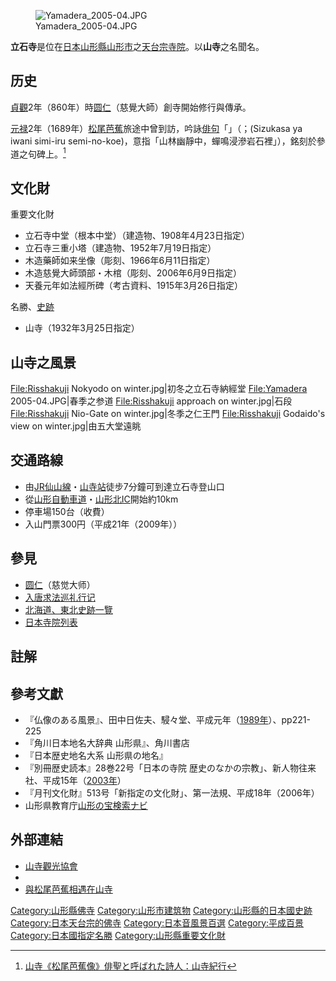 {{日本寺院|
名称 = 立石寺|
| nihongo = 立石寺|
| hiragana ={{lang|ja|りゅうしゃくじ}}|
| romaji ={{lang|en|Ryūshaku-ji}}|
画像 = [[File:Yamadera_2004-11.JPG|180px]]<br>秋天的仁王門前|
所在地 = [[山形縣|山形縣]][[山形市|山形市]]大字山寺4456-1|
位置 = |
山号 = 寶珠山|
宗派 = [[天台宗|天台宗]]|
本尊 = [[藥師如來|藥師如來]]|
創建年 =約860年（[[貞觀_(日本)|貞觀]]2年）|
開基 =[[圓仁|圓仁]]|
正式名 = |
別称 = '''山寺'''|
札所等 = 最上三十三觀音2番|
文化財 =重要文化財：<br> - 中堂<br> - 木造藥師如來坐像 等<br>被日本政府列為名勝、古蹟|
}}
[[File:Yamadera_2005-04.JPG|thumb]]

'''立石寺'''是位在[[日本|日本]][[山形縣|山形縣]][[山形市|山形市]]之[[天台宗|天台宗]][[寺院|寺院]]。以'''山寺'''之名聞名。

==历史==
[[貞觀_(清和天皇)|貞觀]]2年（860年）時[[圆仁|圆仁]]（慈覺大師）創寺開始修行與傳承。

[[元禄|元禄]]2年（1689年）[[松尾芭蕉|松尾芭蕉]]旅途中曾到訪，吟詠[[俳句|俳句]]「{{lang|ja|閑さや巖にしみ入る蝉の声}}」（{{lang|ja|しずかさ や いわに しみいる せみのこえ}}；(Sizukasa ya iwani simi-iru semi-no-koe)，意指「山林幽靜中，蟬鳴浸滲岩石裡」），銘刻於參道之句碑上。<ref>[http://samidare.jp/yamadera/note?p=log&lid=47615 山寺《松尾芭蕉像》俳聖と呼ばれた詩人：山寺紀行]</ref>

==文化財==
;重要文化財
*立石寺中堂（根本中堂）（建造物、1908年4月23日指定）<!--「1950年8月29日」為指定日，文化財保護法施行日。以下同）-->
*立石寺三重小塔（建造物、1952年7月19日指定）
*木造藥師如来坐像（彫刻、1966年6月11日指定）
*木造慈覺大師頭部・木棺（彫刻、2006年6月9日指定）
*天養元年如法經所碑（考古資料、1915年3月26日指定）
;名勝、[[史跡|史跡]]
*山寺（1932年3月25日指定）



== 山寺之風景 ==
<gallery perrow=5>
File:Risshakuji Nokyodo on winter.jpg|初冬之立石寺納經堂
File:Yamadera 2005-04.JPG|春季之参道
File:Risshakuji approach on winter.jpg|石段
File:Risshakuji Nio-Gate on winter.jpg|冬季之仁王門
File:Risshakuji Godaido's view on winter.jpg|由五大堂遠眺
</gallery>

== 交通路線 ==
* 由[[東日本旅客鉄道|JR]][[仙山線|仙山線]]・[[山寺站|山寺站]]徒步7分鐘可到達立石寺登山口
* 從[[山形自動車道|山形自動車道]]・[[山形北交流道|山形北IC]]開始約10km
* 停車場150台（收費）
* 入山門票300円（平成21年（2009年））

==參見==
*[[圆仁|圆仁]]（慈觉大师）
*[[入唐求法巡礼行记|入唐求法巡礼行记]]
*[[北海道、東北史跡一覽|北海道、東北史跡一覽]]
*[[日本寺院列表|日本寺院列表]]

==註解==
{{reflist}}

==參考文獻==
{{refbegin}}
*『仏像のある風景』、田中日佐夫、駸々堂、平成元年（[[1989年|1989年]]）、pp221-225
*『角川日本地名大辞典 山形県』、角川書店
*『日本歴史地名大系 山形県の地名』
*『別冊歴史読本』28巻22号「日本の寺院 歴史のなかの宗教」、新人物往来社、平成15年（[[2003年|2003年]]）
*『月刊文化財』513号「新指定の文化財」、第一法規、平成18年（2006年）
* 山形県教育庁[http://www.pref.yamagata.jp/cgi-bin/yamagata-takara 山形の宝検索ナビ]
{{refend}}

==外部連結==
*[http://www4.dewa.or.jp/yamadera/ 山寺觀光協會]
*[http://tsubakuro.cocolog-nifty.com/d200/2007/05/post_96d5.html {{lang|ja|閑さや岩にしみ入る……}}]
*[https://travel.ettoday.net/article/1062620.htm 與松尾芭蕉相遇在山寺]

[[Category:山形縣佛寺|Category:山形縣佛寺]]
[[Category:山形市建筑物|Category:山形市建筑物]]
[[Category:山形縣的日本國史跡|Category:山形縣的日本國史跡]]
[[Category:日本天台宗的佛寺|Category:日本天台宗的佛寺]]
[[Category:日本音風景百選|Category:日本音風景百選]]
[[Category:平成百景|Category:平成百景]]
[[Category:日本國指定名勝|Category:日本國指定名勝]]
[[Category:山形縣重要文化財|Category:山形縣重要文化財]]